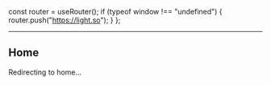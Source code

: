 
  const router = useRouter();
  if (typeof window !== "undefined") {
    router.push("https://light.so");
  }
};

---

## Home

Redirecting to home...

<Redirect />
